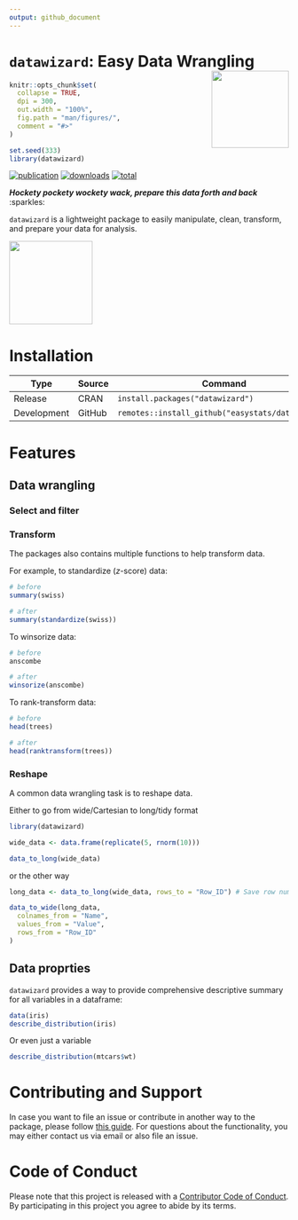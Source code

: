 ```yaml
---
output: github_document
---
```


# `datawizard`:  Easy Data Wrangling <img src='man/figures/logo.png' align="right" height="139" />

```r
knitr::opts_chunk$set(
  collapse = TRUE,
  dpi = 300,
  out.width = "100%",
  fig.path = "man/figures/",
  comment = "#>"
)

set.seed(333)
library(datawizard)
```

[![publication](https://img.shields.io/badge/Cite-Unpublished-yellow)](https://github.com/easystats/datawizard/blob/master/inst/CITATION)
[![downloads](http://cranlogs.r-pkg.org/badges/datawizard)](https://cran.r-project.org/package=datawizard)
[![total](https://cranlogs.r-pkg.org/badges/grand-total/datawizard)](https://cranlogs.r-pkg.org/) 


***Hockety pockety wockety wack, prepare this data forth and back*** :sparkles:

`datawizard` is a lightweight package to easily manipulate, clean, transform, and prepare your data for analysis.

<img src='https://media.giphy.com/media/VcizxCUIgaKpa/giphy.gif' height="150" />


# Installation

Type | Source | Command
---|---|---
Release | CRAN | `install.packages("datawizard")`
Development | GitHub | `remotes::install_github("easystats/datawizard")`

# Features

## Data wrangling 

### Select and filter

### Transform

The packages also contains multiple functions to help transform data.

For example, to standardize (*z*-score) data:

```r
# before
summary(swiss)

# after
summary(standardize(swiss))
```

To winsorize data:

```r
# before
anscombe

# after
winsorize(anscombe)
```

To rank-transform data:

```r
# before
head(trees)

# after
head(ranktransform(trees))
```



### Reshape

A common data wrangling task is to reshape data.

Either to go from wide/Cartesian to long/tidy format

```r
library(datawizard)

wide_data <- data.frame(replicate(5, rnorm(10)))

data_to_long(wide_data)
```

or the other way

```r
long_data <- data_to_long(wide_data, rows_to = "Row_ID") # Save row number

data_to_wide(long_data,
  colnames_from = "Name",
  values_from = "Value",
  rows_from = "Row_ID"
)
```

## Data proprties

`datawizard` provides a way to provide comprehensive descriptive summary for all variables in a dataframe:

```r
data(iris)
describe_distribution(iris)
```

Or even just a variable

```r
describe_distribution(mtcars$wt)
```


# Contributing and Support

In case you want to file an issue or contribute in another way to the package, please follow [this guide](https://github.com/easystats/datawizard/blob/master/.github/CONTRIBUTING.md). For questions about the functionality, you may either contact us via email or also file an issue.

# Code of Conduct

Please note that this project is released with a 
[Contributor Code of Conduct](https://easystats.github.io/datawizard/CODE_OF_CONDUCT.html). By participating in this project you agree to abide by its terms.
